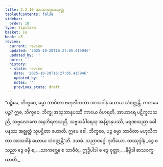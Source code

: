 ```yaml
---
title: 2.2.10 အာသဝက္ခယသုတ္တ
tableOfContents: false
sidebar:
  order: 10
type: tipitaka
basket: su
book: a5
review:
  current: review
  updated: '2025-10-20T16:27:05.415946'
  updated_by: ''
  notes: ''
  history:
  - state: review
    date: '2025-10-20T16:27:05.415946'
    updated_by: ''
    notes: ''
    previous_state: draft
---
```



<DynamicBreadcrumb />


<ReviewStatus review={frontmatter.review} showDetails={true} />

<HypothesisAnnotation frontmatter={frontmatter} />

<Division number="70" book="a5" e="ch" v="16" p="73">

<Paragraph number="423" book="a5">
“ပဉ္စိမေ, ဘိက္ခဝေ, ဓမ္မာ ဘာဝိတာ ဗဟုလီကတာ အာသဝါနံ ခယာယ သံဝတ္တန္တိ. ကတမေ ပဉ္စ? ဣဓ, ဘိက္ခဝေ, ဘိက္ခု အသုဘာနုပဿီ ကာယေ ဝိဟရတိ, အာဟာရေ ပဋိကူလသညီ, သဗ္ဗလောကေ အနဘိရတသညီ, သဗ္ဗသင်္ခါရေသု အနိစ္စာနုပဿီ, မရဏသညာ ခေါ ပနဿ အဇ္ဈတ္တံ သူပဋ္ဌိတာ ဟောတိ. ဣမေ ခေါ, ဘိက္ခဝေ, ပဉ္စ ဓမ္မာ ဘာဝိတာ ဗဟုလီကတာ အာသဝါနံ ခယာယ သံဝတ္တန္တီ”တိ.

</Paragraph>
</Division>

<Paragraph number="424" type="center" book="a5">
ဒသမံ.



</Paragraph>

<Paragraph number="425" type="center" book="a5">
သညာဝဂ္ဂေါ ဒုတိယော.



</Paragraph>

<Paragraph number="426" type="center" book="a5">
တဿုဒ္ဒါနံ


</Paragraph>

<Paragraph number="427" type="verses" book="a5">
_ဒွေ စ သညာ ဒွေ ဝဍ္ဎီ စ,_  
_သာကစ္ဆေန စ သာဇီဝံ;_  
ဣဒ္ဓိပါဒါ စ ဒွေ ဝုတ္တာ,_  
_နိဗ္ဗိဒါ စာသဝက္ခယာတိ._
</Paragraph>